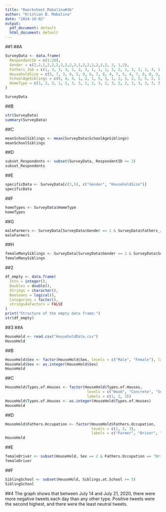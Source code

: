 ```yaml
---
title: "Rworksheet_Mabalina#3b"
author: "Kristian B. Mabalina"
date: "2024-10-02"
output:
  pdf_document: default
  html_document: default
---
```

##1
##A
```r
SurveyData <- data.frame(
  RespondentID = c(1:20),
  Gender = c(2,2,1,2,2,2,2,2,2,2,1,2,2,2,2,2,2, 2, 1,2),
  Fathers_Job = c(1, 3, 3, 3, 1, 2, 3, 1, 1, 1, 3, 2, 1, 3, 3, 1, 3, 1, 2, 1),
  HouseholdSize = c(5, 7, 3, 8, 5, 9, 6, 7, 8, 4, 7, 5, 4, 7, 8, 8, 3, 11, 7, 6),
  SchoolAgeSiblings = c(6, 4, 4, 1, 2, 1, 5, 3, 1, 2, 3, 2, 5, 5, 2, 1, 2, 5, 3, 2),
  HomeType = c(1, 2, 3, 1, 1, 3, 3, 1, 2, 3, 2, 3, 2, 2, 3, 3, 3, 3, 3, 2)
)

SurveyData
```
##B
```r
str(SurveyData)
summary(SurveyData)
```
##C
```r
meanSchoolSiblings <- mean(SurveyData$SchoolAgeSiblings)
meanSchoolSiblings
```
##D
```r
subset_Respondents <- subset(SurveyData, RespondentID <= 2)
subset_Respondents
```
##E
```r
specificData <- SurveyData[c(3,5), c("Gender", "HouseholdSize")]
specificData
```
##F   
```r
homeTypes <- SurveyData$HomeType
homeTypes
```
##G
```r
maleFarmers <- SurveyData[SurveyData$Gender == 1 & SurveyData$Fathers_Job == 1, ]
maleFarmers
```
##H
```r
femaleManySiblings <- SurveyData[SurveyData$Gender == 2 & SurveyData$SchoolAgeSiblings >= 5, ]
femaleManySiblings
```
##2
```r
df_empty <- data.frame(
  Ints = integer(), 
  Doubles = double(), 
  Strings = character(), 
  Booleans = logical(), 
  Categories = factor(), 
  stringsAsFactors = FALSE
)
print("Structure of the empty data frame:")
str(df_empty)
```
##3
##A
```r
HouseHold <- read.csv("HouseholdData.csv")
HouseHold
```
##B
```r
HouseHold$Sex <- factor(HouseHold$Sex, levels = c("Male", "Female"), labels = c(1, 2))
HouseHold$Sex <- as.integer(HouseHold$Sex)
HouseHold
```
##C
```r
HouseHold$Types.of.Houses <- factor(HouseHold$Types.of.Houses, 
                                     levels = c("Wood", "Concrete", "Semi-concrete"), 
                                     labels = c(1, 2, 3))
HouseHold$Types.of.Houses <- as.integer(HouseHold$Types.of.Houses)
HouseHold
```
##D
```r
HouseHold$Fathers.Occupation <- factor(HouseHold$Fathers.Occupation, 
                                       levels = c(1, 2, 3), 
                                       labels = c("Farmer", "Driver", "Others"))
HouseHold
```
##E
```r
femaleDriver <- subset(HouseHold, Sex == 2 & Fathers.Occupation == "Driver")
femaleDriver
```
##F
```r
SiblingSchool <- subset(HouseHold, Siblings.at.School >= 5)
SiblingSchool
```

##4
The graph shows that between July 14 and July 21, 2020, there were more negative tweets each day than any other type. Positive tweets were the second highest, and there were the least neutral tweets.

